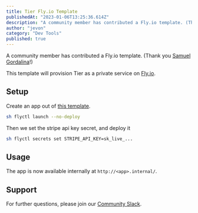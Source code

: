 ```yaml
---
title: Tier Fly.io Template
publishedAt: "2023-01-06T13:25:36.614Z"
description: "A community member has contributed a Fly.io template. (Thank you Samuel Gordalina!)"
author: "jevon"
category: "Dev Tools"
published: true
---
```


A community member has contributed a Fly.io template. (Thank you [Samuel Gordalina](https://github.com/gordalina)!)

This template will provision Tier as a private service on [Fly.io](https://fly.io).

## Setup

Create an app out of [this template](https://github.com/gordalina/fly-tier).

```bash
sh flyctl launch --no-deploy
```

Then we set the stripe api key secret, and deploy it

```bash
sh flyctl secrets set STRIPE_API_KEY=sk_live_...
```

## Usage

The app is now available internally at `http://<app>.internal/`.

## Support

For further questions, please join our [Community Slack](/join-slack).
